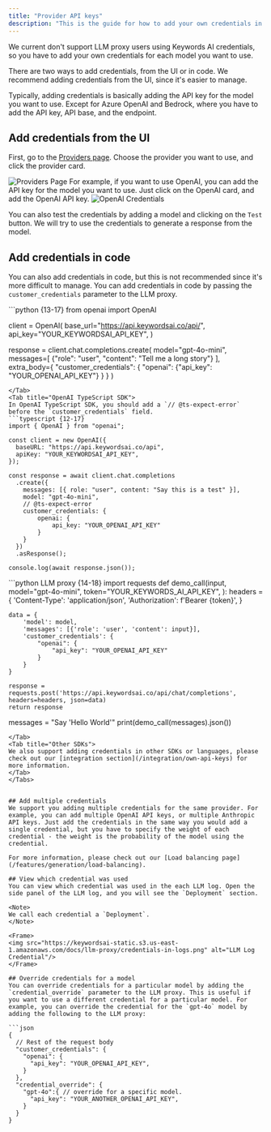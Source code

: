 ```yaml
---
title: "Provider API keys"
description: "This is the guide for how to add your own credentials in Keywords AI"
---
```


We current don't support LLM proxy users using Keywords AI credentials, so you have to add your own credentials for each model you want to use.  

There are two ways to add credentials, from the UI or in code. We recommend adding credentials from the UI, since it's easier to manage. 

Typically, adding credentials is basically adding the API key for the model you want to use. Except for Azure OpenAI and Bedrock, where you have to add the API key, API base, and the endpoint.

## Add credentials from the UI

First, go to the [Providers page](https://platform.keywordsai.co/platform/api/providers). Choose the provider you want to use, and click the provider card.
<Frame>
<img src="https://keywordsai-static.s3.us-east-1.amazonaws.com/docs/settings/providers.jpg" alt="Providers Page"/>
</Frame>
For example, if you want to use OpenAI, you can add the API key for the model you want to use. Just click on the OpenAI card, and add the OpenAI API key.
<Frame>
<img src="https://keywordsai-static.s3.us-east-1.amazonaws.com/docs/llm-proxy/credentials-details.png" alt="OpenAI Credentials"/>
</Frame>

You can also test the credentials by adding a model and clicking on the `Test` button. We will try to use the credentials to generate a response from the model.

## Add credentials in code
You can also add credentials in code, but this is not recommended since it's more difficult to manage. You can add credentials in code by passing the `customer_credentials` parameter to the LLM proxy.

<Tabs>
<Tab title="OpenAI Python SDK">
```python {13-17}
from openai import OpenAI

client = OpenAI(
    base_url="https://api.keywordsai.co/api/",
    api_key="YOUR_KEYWORDSAI_API_KEY",
)

response = client.chat.completions.create(
    model="gpt-4o-mini",
    messages=[
        {"role": "user", "content": "Tell me a long story"}
    ],
    extra_body={
        "customer_credentials": {
            "openai": {"api_key": "YOUR_OPENAI_API_KEY"}
        }
    }
)
```
</Tab>
<Tab title="OpenAI TypeScript SDK">
In OpenAI TypeScript SDK, you should add a `// @ts-expect-error` before the `customer_credentials` field.
```typescript {12-17}
import { OpenAI } from "openai";

const client = new OpenAI({
  baseURL: "https://api.keywordsai.co/api",
  apiKey: "YOUR_KEYWORDSAI_API_KEY",
});

const response = await client.chat.completions
  .create({
    messages: [{ role: "user", content: "Say this is a test" }],
    model: "gpt-4o-mini",
    // @ts-expect-error
    customer_credentials: {
        openai: {
            api_key: "YOUR_OPENAI_API_KEY"
        }
    }
  })
  .asResponse();

console.log(await response.json());
```
</Tab>
<Tab title="Standard API">
```python LLM proxy {14-18}
import requests
def demo_call(input, 
              model="gpt-4o-mini",
              token="YOUR_KEYWORDS_AI_API_KEY",
              ):
    headers = {
        'Content-Type': 'application/json',
        'Authorization': f'Bearer {token}',
    }

    data = {
        'model': model,
        'messages': [{'role': 'user', 'content': input}],
        'customer_credentials': {
            "openai": {
                "api_key": "YOUR_OPENAI_API_KEY"
            }
        }
    }

    response = requests.post('https://api.keywordsai.co/api/chat/completions', headers=headers, json=data)
    return response

messages = "Say 'Hello World'"
print(demo_call(messages).json())
```
</Tab>
<Tab title="Other SDKs">
We also support adding credentials in other SDKs or languages, please check out our [integration section](/integration/own-api-keys) for more information.
</Tab>
</Tabs>


## Add multiple credentials
We support you adding multiple credentials for the same provider. For example, you can add multiple OpenAI API keys, or multiple Anthropic API keys. Just add the credentials in the same way you would add a single credential, but you have to specify the weight of each credential - the weight is the probability of the model using the credential.

For more information, please check out our [Load balancing page](/features/generation/load-balancing).

## View which credential was used
You can view which credential was used in the each LLM log. Open the side panel of the LLM log, and you will see the `Deployment` section.

<Note>
We call each credential a `Deployment`.
</Note>

<Frame>
<img src="https://keywordsai-static.s3.us-east-1.amazonaws.com/docs/llm-proxy/credentials-in-logs.png" alt="LLM Log Credential"/>
</Frame>

## Override credentials for a model
You can override credentials for a particular model by adding the `credential_override` parameter to the LLM proxy. This is useful if you want to use a different credential for a particular model. For example, you can override the credential for the `gpt-4o` model by adding the following to the LLM proxy:

```json
{
  // Rest of the request body
  "customer_credentials": {
    "openai": {
      "api_key": "YOUR_OPENAI_API_KEY",
    }
  },
  "credential_override": {
    "gpt-4o":{ // override for a specific model.
      "api_key": "YOUR_ANOTHER_OPENAI_API_KEY",
    }
  }
}
```

